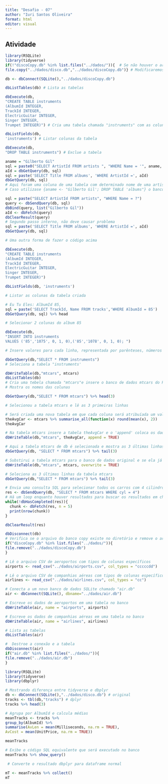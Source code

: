 ---
title: "Desafio - 07"
author: "Iuri Santos Oliveira"
format: html
editor: visual
---

## Atividade

```{r}
library(RSQLite)
library(tidyverse)
if(!"discoCopy.db" %in% list.files("../dados/")){  # Se não houver o arquivo, ele será criado
file.copy("../dados/disco.db","../dados/discoCopy.db")} # Modificaremos esse arquivo
```

```{r}
db <- dbConnect(SQLite(),"../dados/discoCopy.db") 
```

```{r}
dbListTables(db) # Lista as tabelas
```

```{r}
dbExecute(db,
"CREATE TABLE instruments
(AlbumId INTEGER,
TrackId INTEGER,
ElectricGuitar INTEGER,
Singer INTEGER,
Trumpet INTEGER)") # Cria uma tabela chamada "instruments" com as colunas e o seus tipos dentro dos parênteses
```

```{r}
dbListFields(db,
'instruments') # Listar colunas da tabela
```

```{r}
dbExecute(db,
"DROP TABLE instruments") # Exclue a tabela
```

```{r}
aname = "Gilberto Gil"
sql = paste0("SELECT ArtistId FROM artists ", "WHERE Name = '", aname, "'")
aId = dbGetQuery(db, sql)
sql = paste('SELECT Title FROM albums', 'WHERE ArtistId =', aId)
dbGetQuery(db, sql)
# Aqui foram uma coluna de uma tabela com determinado nome de uma artista
# Caso utilizase {aname <- "Gilberto Gil'; DROP TABLE 'albums"} o banco de dados seria destruído

```
```{r}
sql = paste("SELECT ArtistId FROM artists", "WHERE Name = ?")
query <- dbSendQuery(db, sql)
dbBind(query, list("Gilberto Gil"))
aId <- dbFetch(query)
dbClearResult(query)
# Segundo passo interno, não deve causar problema
sql = paste('SELECT Title FROM albums', 'WHERE ArtistId =', aId)
dbGetQuery(db, sql)

# Uma outra forma de fazer o código acima
```

```{r}
dbExecute(db,
"CREATE TABLE instruments
(AlbumId INTEGER,
TrackId INTEGER,
ElectricGuitar INTEGER,
Singer INTEGER,
Trumpet INTEGER)")

dbListFields(db, 'instruments')

# Listar as colunas da tabela criada
```
```{r}
# Eu Tu Eles: AlbumId 85,
sql = paste('SELECT TrackId, Name FROM tracks','WHERE AlbumId = 85')
dbGetQuery(db, sql) %>% head

# Selecionar 2 colunas do album 85
```

```{r}
dbExecute(db,
"INSERT INTO instruments
VALUES ('85','1075', 0, 1, 0),('85','1078', 0, 1, 0); ")

# Insere valores para cada linha, representada por parênteses, números para as colunas
```

```{r}
dbGetQuery(db,"SELECT * FROM instruments")
# Seleciona a tabela "instruments'
```

```{r}
dbWriteTable(db,"mtcars", mtcars)
dbListTables(db)
# Cria uma tebela chamada "mtcars"e insere o banco de dados mtcars do R (se a tabela já existe, ela será substituída)
# Mostra os nomes das colunas
```
```{r}
dbGetQuery(db,"SELECT * FROM mtcars") %>% head(3)

# Selecionou a tabela mtcars e lê as 3 primeiras linhas
```

```{r}
# Será criada uma nova tabela em que cada coluna será atribuíada um valor numérico aleatório com até 2 casas decimais
theAvgCar <- mtcars %>% summarise_all(function(x) round(mean(x), 2))
theAvgCar
```

```{r}
# Na tabela mtcars insere a tabela theAvgCar e o 'append' coloca os dados da tabela no final
dbWriteTable(db,"mtcars", theAvgCar, append = TRUE)

# Aqui a tabela mtcars de db é selecionada e mostra as 3 últimas linhas
dbGetQuery(db, "SELECT * FROM mtcars") %>% tail(3)
```

```{r}
# Substirui a tabela mtcars para o banco de dados original e se ela já existir, será substitída pela função "overwrite"
dbWriteTable(db,"mtcars", mtcars, overwrite = TRUE)

# Seleciona as 3 últimas linhas da tabela mtcars
dbGetQuery(db,"SELECT * FROM mtcars") %>% tail(3)
```

```{r}
# Envia uma consulta SQL para selecionar todos os carros com 4 cilindros
res <- dbSendQuery(db, "SELECT * FROM mtcars WHERE cyl = 4")
# Há um loop enquanto houver resultados para buscar os resultados em chunks de 5 linhas por vez
while(!dbHasCompleted(res)){
  chunk <- dbFetch(res, n = 5)
  print(nrow(chunk))
}

dbClearResult(res)
```

```{r}
dbDisconnect(db)
# Verifica se o arquivo do banco copy existe no diretório e remove o arquivo do banco copy
if("discoCopy.db" %in% list.files("../dados/")){
file.remove("../dados/discoCopy.db")
}
```

```{r}
# Lê o arquivo CSV de aeroportos com tipos de colunas específicos
airports <- read_csv("../dados/airports.csv", col_types = "cccccdd")

# Lê o arquivo CSV de companhias aéreas com tipos de colunas específicos
airlines <- read_csv("../dados/airlines.csv", col_types = "cc")

# Conecta a um novo banco de dados SQLite chamado "air.db"
air <- dbConnect(SQLite(), dbname="../dados/air.db")

# Escreve os dados de aeroportos em uma tabela no banco
dbWriteTable(air, name = "airports", airports)

# Escreve os dados de companhias aéreas em uma tabela no banco
dbWriteTable(air, name = "airlines", airlines)

# Lista as tabelas
dbListTables(air)
```

```{r}
#  Destroe a conexão e a tabela
dbDisconnect(air)
if("air.db" %in% list.files("../dados/")){
file.remove("../dados/air.db")
}

```

```{r}
library(RSQLite)
library(tidyverse)
library(dbplyr)

# Mostrando diferença entre tidyverse e dbplyr
db <- dbConnect(SQLite(),"../dados/disco.db") # original
tracks <- tbl(db,"tracks") # dplyr
tracks %>% head(3)
```

```{r}
# Agrupa por AlbumId e calcula médias
meanTracks <- tracks %>%
group_by(AlbumId) %>%
summarise(AvLen = mean(Milliseconds, na.rm = TRUE),
AvCost = mean(UnitPrice, na.rm = TRUE))

meanTracks
```

```{r}
# Exibe o código SQL equivalente que será executado no banco
meanTracks %>% show_query()
```

```{r}
 # Converte o resultado dbplyr para dataframe normal

mT <- meanTracks %>% collect()
mT
```